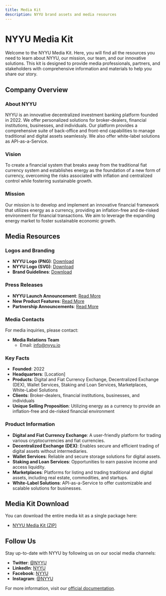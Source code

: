 ```yaml
---
title: Media Kit
description: NYYU brand assets and media resources
---
```



# NYYU Media Kit

Welcome to the NYYU Media Kit. Here, you will find all the resources you need to learn about NYYU, our mission, our team, and our innovative solutions. This kit is designed to provide media professionals, partners, and stakeholders with comprehensive information and materials to help you share our story.

## Company Overview

### About NYYU

NYYU is an innovative decentralized investment banking platform founded in 2022. We offer personalized solutions for broker-dealers, financial institutions, businesses, and individuals. Our platform provides a comprehensive suite of back-office and front-end capabilities to manage traditional and digital assets seamlessly. We also offer white-label solutions as API-as-a-Service.

### Vision

To create a financial system that breaks away from the traditional fiat currency system and establishes energy as the foundation of a new form of currency, overcoming the risks associated with inflation and centralized control while fostering sustainable growth.

### Mission

Our mission is to develop and implement an innovative financial framework that utilizes energy as a currency, providing an inflation-free and de-risked environment for financial transactions. We aim to leverage the expanding energy market to foster sustainable economic growth.

## Media Resources

### Logos and Branding

- **NYYU Logo (PNG)**: [Download](https://nyyu.io/media/nyyu-logo.png)
- **NYYU Logo (SVG)**: [Download](https://nyyu.io/media/nyyu-logo.svg)
- **Brand Guidelines**: [Download](https://nyyu.io/media/brand-guidelines.pdf)

### Press Releases

- **NYYU Launch Announcement**: [Read More](https://nyyu.io/media/launch-announcement)
- **New Product Features**: [Read More](https://nyyu.io/media/product-features)
- **Partnership Announcements**: [Read More](https://nyyu.io/media/partnership-announcements)

### Media Contacts

For media inquiries, please contact:

- **Media Relations Team**
  - Email: info@nyyu.io
  



### Key Facts

- **Founded**: 2022
- **Headquarters**: [Location]
- **Products**: Digital and Fiat Currency Exchange, Decentralized Exchange (DEX), Wallet Services, Staking and Loan Services, Marketplaces, White-Label Solutions
- **Clients**: Broker-dealers, financial institutions, businesses, and individuals
- **Unique Selling Proposition**: Utilizing energy as a currency to provide an inflation-free and de-risked financial environment

### Product Information

- **Digital and Fiat Currency Exchange**: A user-friendly platform for trading various cryptocurrencies and fiat currencies.
- **Decentralized Exchange (DEX)**: Enables secure and efficient trading of digital assets without intermediaries.
- **Wallet Services**: Reliable and secure storage solutions for digital assets.
- **Staking and Loan Services**: Opportunities to earn passive income and access liquidity.
- **Marketplaces**: Platforms for listing and trading traditional and digital assets, including real estate, commodities, and startups.
- **White-Label Solutions**: API-as-a-Service to offer customizable and scalable solutions for businesses.

## Media Kit Download

You can download the entire media kit as a single package here:

- [NYYU Media Kit (ZIP)](https://nyyu.io/media/nyyu-media-kit.zip)

## Follow Us

Stay up-to-date with NYYU by following us on our social media channels:

- **Twitter**: [@NYYU](https://twitter.com/nyyuio)
- **LinkedIn**: [NYYU](https://linkedin.com/company/nyyu)
- **Facebook**: [NYYU](https://facebook.com/nyyu.io)
- **Instagram**: [@NYYU](https://instagram.com/nyyu.io)

For more information, visit our [official documentation](https://docs.nyyu.com).